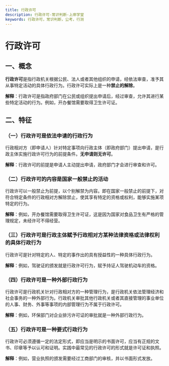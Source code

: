 ```yaml
---
title: 行政许可
description: 行政许可-常识判断-上岸学堂
keywords: 行政许可，常识判断，公考，行测
---
```


# 行政许可

## 一、概念

**行政许可**是指行政机关根据公民、法人或者其他组织的申请，经依法审查，准予其从事特定活动的具体行政行为。行政许可实际上是一种**禁止的解除**。

**解释**：行政许可是指政府部门在公民或组织提出申请后，经过审查，允许其进行某些特定活动的行为。例如，开办餐馆需要取得卫生许可证。

## 二、特征

### （一）行政许可是依法申请的行政行为

行政相对方（即申请人）针对特定事项向行政主体（即政府部门）提出申请，是行政主体实施行政许可行为的前提条件。**无申请则无许可**。

**解释**：行政许可的前提是申请人主动提出申请，政府部门才会进行审查和许可。

### （二）行政许可的内容是国家一般禁止的活动

行政许可以一般禁止为前提，以个别解禁为内容。即在国家一般禁止的前提下，对符合特定条件的行政相对方解除禁止，使其享有特定的资格或权利，能够实施某项特定的行为。

**解释**：例如，开办餐馆需要取得卫生许可证，这是因为国家对食品卫生有严格的管理规定，未经许可不得经营。

### （三）行政许可是行政主体赋予行政相对方某种法律资格或法律权利的具体行政行为

行政许可是针对特定的人、特定的事作出的具有授益性的一种具体行政行为。

**解释**：例如，驾驶证的颁发就是行政许可行为，赋予持证人驾驶机动车的资格。

### （四）行政许可是一种外部行政行为

行政许可是行政机关针对行政相对方的一种管理行为，是行政机关依法管理经济和社会事务的一种外部行为。行政机关审批其他行政机关或者其直接管理的事业单位的人事、财务、外事等事项的内部管理行为不属于行政许可。

**解释**：例如，环保部门对企业排污许可证的审批就是一种外部行政行为。

### （五）行政许可是一种要式行政行为

行政许可必须遵循一定的法定形式，即应当是明示的书面许可，应当有正规的文书、印章等予以认可和证明。实践中最常见的行政许可的形式就是许可证和执照。

**解释**：例如，营业执照的颁发需要经过工商部门的审核，并以书面形式发放。
